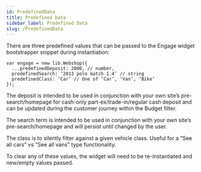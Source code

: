 ```yaml
---
id: PredefinedData
title: Predefined Data
sidebar_label: Predefined Data
slug: /PredefinedData
---
```



There are three predefined values that can be passed to the Engage widget bootstrapper snippet during instantiation:

```
var engage = new lib.Webshop({
  ...predefinedDeposit: 2000, // number,
  predefinedSearch: ‘2013 polo match 1.4’ // string
  predefinedClass: ‘Car’ // One of ‘Car’, ‘Van’, ‘Bike’
});
```

The deposit is intended to be used in conjunction with your own site’s pre-search/homepage for cash-only part-ex/trade-in/regular cash deposit and can be updated during the customer journey within the Budget filter.

The search term is intended to be used in conjunction with your own site’s pre-search/homepage and will persist until changed by the user.

The class is to silently filter against a given vehicle class. Useful for a “See all cars” vs “See all vans” type functionality.

To clear any of these values, the widget will need to be re-instantiated and new/empty values passed.
